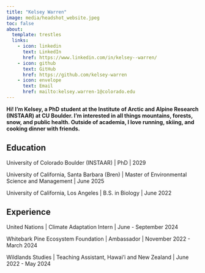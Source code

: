 ```yaml
---
title: "Kelsey Warren"
image: media/headshot_website.jpeg
toc: false
about: 
  template: trestles
  links:
    - icon: linkedin
      text: LinkedIn
      href: https://www.linkedin.com/in/kelsey--warren/
    - icon: github
      text: GitHub
      href: https://github.com/kelsey-warren
    - icon: envelope
      text: Email
      href: mailto:kelsey.warren-1@colorado.edu
---
```


::: {#hero-heading}
**Hi! I'm Kelsey, a PhD student at the Institute of Arctic and Alpine Research (INSTAAR) at CU Boulder. I'm interested in all things mountains, forests, snow, and public health. Outside of academia, I love running, skiing, and cooking dinner with friends.**

## Education

University of Colorado Boulder (INSTAAR) \| PhD \| 2029

University of California, Santa Barbara (Bren) \| Master of Environmental Science and Management \| June 2025

University of California, Los Angeles \| B.S. in Biology \| June 2022

## Experience

United Nations \| Climate Adaptation Intern \| June - September 2024

Whitebark Pine Ecosystem Foundation \| Ambassador \| November 2022 - March 2024

Wildlands Studies \| Teaching Assistant, Hawai'i and New Zealand \| June 2022 - May 2024
:::
